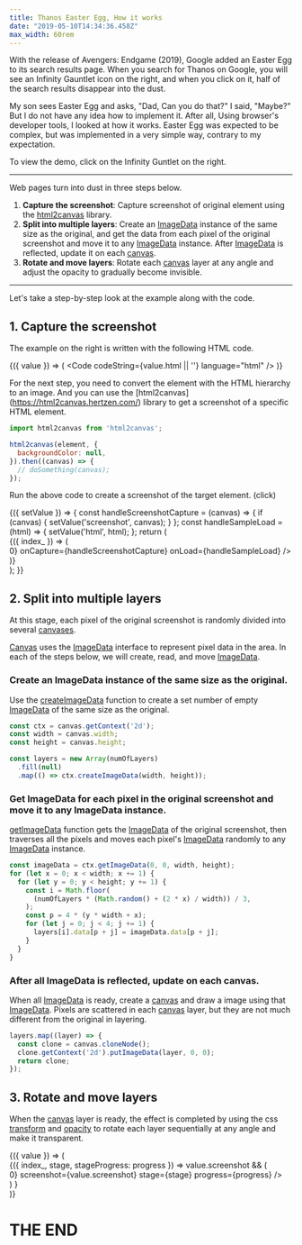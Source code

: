 ```yaml
---
title: Thanos Easter Egg, How it works
date: "2019-05-10T14:34:36.458Z"
max_width: 60rem
---
```



[](@grid)

With the release of Avengers: Endgame (2019), Google added an Easter Egg to its search results page. When you search for Thanos on Google, you will see an Infinity Gauntlet icon on the right, and when you click on it, half of the search results disappear into the dust.

My son sees Easter Egg and asks, "Dad, Can you do that?" I said, "Maybe?" But I do not have any idea how to implement it. After all, Using browser's developer tools, I looked at how it works. Easter Egg was expected to be complex, but was implemented in a very simple way, contrary to my expectation.

To view the demo, click on the Infinity Guntlet on the right.

[](@grid)

<Example/>

[](@gridend)

---

Web pages turn into dust in three steps below.

1. **Capture the screenshot**: Capture screenshot of original element using the [html2canvas](https://html2canvas.hertzen.com/) library.
2. **Split into multiple layers**: Create an [ImageData](https://developer.mozilla.org/docs/Web/API/ImageData) instance of the same size as the original, and get the data from each pixel of the original screenshot and move it to any [ImageData](https://developer.mozilla.org/docs/Web/API/ImageData) instance. After [ImageData](https://developer.mozilla.org/docs/Web/API/ImageData) is reflected, update it on each [canvas](https://developer.mozilla.org/docs/Web/HTML/Canvas).
3. **Rotate and move layers**: Rotate each [canvas](https://developer.mozilla.org/docs/Web/HTML/Canvas) layer at any angle and adjust the opacity to gradually become invisible.

---

Let's take a step-by-step look at the example along with the code.

[](@context)

[](@grid,overflow=auto)

[](@section.step)

## 1. Capture the screenshot

The example on the right is written with the following HTML code.

<Context>{({ value }) => (
  <Code codeString={value.html || ''} language="html" />
)}</Context>

For the next step, you need to convert the element with the HTML hierarchy to an image. And you can use the [html2canvas] (https://html2canvas.hertzen.com/) library to get a screenshot of a specific HTML element.

```js
import html2canvas from 'html2canvas';

html2canvas(element, {
  backgroundColor: null,
}).then((canvas) => {
  // doSomething(canvas);
});
```

[](@sectionend)

[](@section.step,@stage=capture)

Run the above code to create a screenshot of the target element. (click)

[](@sectionend)

[](@grid)

<Context>
  {({ setValue }) => {
    const handleScreenshotCapture = (canvas) => {
      if (canvas) {
        setValue('screenshot', canvas);
      }
    };
    const handleSampleLoad = (html) => {
      setValue('html', html);
    };
    return (
      <div className="sticky" style={{ top: 0 }}>
        <Scrollama step=".step" offset="0.5" progress>
          {({ index_ }) => (
            <div>
              <Sample
                type="text"
                capture={index_ > 0}
                onCapture={handleScreenshotCapture}
                onLoad={handleSampleLoad}
              />
            </div>
          )}
        </Scrollama>
      </div>
    );
  }}
</Context>

[](@gridend)

[](@grid,overflow=auto)

## 2. Split into multiple layers

At this stage, each pixel of the original screenshot is randomly divided into several [canvases](https://developer.mozilla.org/docs/Web/HTML/Canvas).

[Canvas](https://developer.mozilla.org/docs/Web/HTML/Canvas) uses the [ImageData](https://developer.mozilla.org/docs/Web/API/ImageData) interface to represent pixel data in the area.  In each of the steps below, we will create, read, and move [ImageData](https://developer.mozilla.org/docs/Web/API/ImageData).

[](@section.step,@stage=create-image-data)

### Create an ImageData instance of the same size as the original.

Use the [createImageData](https://developer.mozilla.org/docs/Web/API/CanvasRenderingContext2D/createImageData) function to create a set number of empty [ImageData](https://developer.mozilla.org/docs/Web/API/ImageData) of the same size as the original.

```js
const ctx = canvas.getContext('2d');
const width = canvas.width;
const height = canvas.height;

const layers = new Array(numOfLayers)
  .fill(null)
  .map(() => ctx.createImageData(width, height));
```

[](@section.step,@stage=move-image-data)

### Get ImageData for each pixel in the original screenshot and move it to any ImageData instance.

[getImageData](https://developer.mozilla.org/docs/Web/API/CanvasRenderingContext2D/getImageData) function gets the [ImageData](https://developer.mozilla.org/docs/Web/API/ImageData) of the original screenshot, then traverses all the pixels and moves each pixel's [ImageData](https://developer.mozilla.org/docs/Web/API/ImageData) randomly to any [ImageData](https://developer.mozilla.org/docs/Web/API/ImageData) instance.

```js
const imageData = ctx.getImageData(0, 0, width, height);
for (let x = 0; x < width; x += 1) {
  for (let y = 0; y < height; y += 1) {
    const i = Math.floor(
      (numOfLayers * (Math.random() + (2 * x) / width)) / 3,
    );
    const p = 4 * (y * width + x);
    for (let j = 0; j < 4; j += 1) {
      layers[i].data[p + j] = imageData.data[p + j];
    }
  }
}
```

[](@section.step,@stage=overlap-canvases,minHeight=50vh)

### After all ImageData is reflected, update on each canvas.

When all [ImageData](https://developer.mozilla.org/docs/Web/API/ImageData) is ready, create a [canvas](https://developer.mozilla.org/docs/Web/HTML/Canvas) and draw a image using that [ImageData](https://developer.mozilla.org/docs/Web/API/ImageData). Pixels are scattered in each [canvas](https://developer.mozilla.org/docs/Web/HTML/Canvas) layer, but they are not much different from the original in layering.

```js
layers.map((layer) => {
  const clone = canvas.cloneNode();
  clone.getContext('2d').putImageData(layer, 0, 0);
  return clone;
});
```

[](@section)

## 3. Rotate and move layers

[](@section.step,@stage=rotate-and-fade-out,minHeight=300px)

When the [canvas](https://developer.mozilla.org/docs/Web/HTML/Canvas) layer is ready, the effect is completed by using the css [transform](https://developer.mozilla.org/docs/Web/CSS/transform) and [opacity](https://developer.mozilla.org/docs/Web/CSS/opacity) to rotate each layer sequentially at any angle and make it transparent.

[](@sectionend)

[](@grid)

<Context>
  {({ value }) => (
    <div className="sticky" style={{ top: 0 }}>
     <Scrollama step=".step" offset="0.5" progress debug={true}>
        {({ index_, stage, stageProgress: progress }) =>
          value.screenshot && (
            <div style={{
              display: 'flex',
              flexDirection: 'column',
              minHeight: '100vh',
              justifyContent: 'center',
            }}>
              <Gimmick
                show={index_ > 0}
                screenshot={value.screenshot}
                stage={stage}
                progress={progress}
              />
            </div>
          )
        }
      </Scrollama>
    </div>
  )}
</Context>

[](@gridend)

<Example2>
  <h1>THE END</h1>
</Example2>
